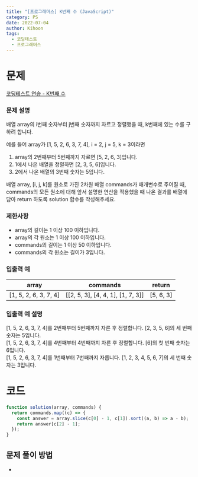 ```yaml
---
title: "[프로그래머스] K번째 수 (JavaScript)"
category: PS
date: 2022-07-04
author: Kihoon
tags:
  - 코딩테스트
  - 프로그래머스
---
```


# 문제

[코딩테스트 연습 - K번째 수](https://school.programmers.co.kr/learn/courses/30/lessons/42748)

### 문제 설명

배열 array의 i번째 숫자부터 j번째 숫자까지 자르고 정렬했을 때, k번째에 있는 수를 구하려 합니다.

예를 들어 array가 [1, 5, 2, 6, 3, 7, 4], i = 2, j = 5, k = 3이라면

1. array의 2번째부터 5번째까지 자르면 [5, 2, 6, 3]입니다.
2. 1에서 나온 배열을 정렬하면 [2, 3, 5, 6]입니다.
3. 2에서 나온 배열의 3번째 숫자는 5입니다.

배열 array, [i, j, k]를 원소로 가진 2차원 배열 commands가 매개변수로 주어질 때, commands의 모든 원소에 대해 앞서 설명한 연산을 적용했을 때 나온 결과를 배열에 담아 return 하도록 solution 함수를 작성해주세요.

### 제한사항

- array의 길이는 1 이상 100 이하입니다.
- array의 각 원소는 1 이상 100 이하입니다.
- commands의 길이는 1 이상 50 이하입니다.
- commands의 각 원소는 길이가 3입니다.

### 입출력 예

| array                 | commands                          | return    |
| --------------------- | --------------------------------- | --------- |
| [1, 5, 2, 6, 3, 7, 4] | [[2, 5, 3], [4, 4, 1], [1, 7, 3]] | [5, 6, 3] |

### 입출력 예 설명

[1, 5, 2, 6, 3, 7, 4]를 2번째부터 5번째까지 자른 후 정렬합니다. [2, 3, 5, 6]의 세 번째 숫자는 5입니다. <br/>
[1, 5, 2, 6, 3, 7, 4]를 4번째부터 4번째까지 자른 후 정렬합니다. [6]의 첫 번째 숫자는 6입니다. <br/>
[1, 5, 2, 6, 3, 7, 4]를 1번째부터 7번째까지 자릅니다. [1, 2, 3, 4, 5, 6, 7]의 세 번째 숫자는 3입니다.

# 코드

```jsx
function solution(array, commands) {
  return commands.map((c) => {
    const answer = array.slice(c[0] - 1, c[1]).sort((a, b) => a - b);
    return answer[c[2] - 1];
  });
}
```

## 문제 풀이 방법

-
